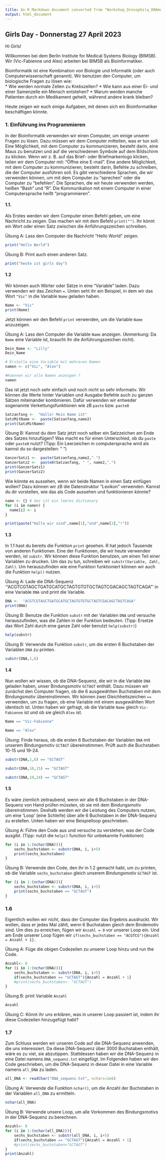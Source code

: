 ```yaml
---
title: An R Markdown document converted from "Workshop_Drosophila_DNAmotifs/GirlsDay_Aufgabe1_R_intro.ipynb"
output: html_document
---
```


## Girls Day - Donnerstag 27 April 2023

Hi Girls!

Willkommen bei dem Berlin Institute for Medical Systems Biology (BIMSB). Wir (Vic-Fabienne und Alex) arbeiten bei BIMSB als Bioinformatiker.

Bioinformatik ist eine Kombination von Biologie und Informatik (oder auch Computerwissenschaft genannt). Wir benutzen den Computer, um biologische Fragen zu lösen wie:  
* Wie werden normale Zellen zu Krebszellen?
* Wie kann aus einer Ei- und einer Samenzelle ein Mensch entstehen? 
* Warum werden manche Patienten durch ein Medikament geheilt, während andere krank bleiben? 

Heute zeigen wir euch einige Aufgaben, mit denen sich ein Bioinformatiker beschäftigen könnte.

### 1. Einführung ins Programmieren

In der Bioinformatik verwenden wir einen Computer, um einige unserer Fragen zu lösen. Dazu müssen wir dem Computer mitteilen, was er tun soll. Eine Möglichkeit, mit dem Computer zu kommunizieren, besteht darin, eine Maus zu benutzen und auf die verschiedenen Symbole auf dem Bildschirm zu klicken. Wenn wir z. B. auf das Brief- oder Briefmarkenlogo klicken, teilen wir dem Computer mit: "Öffne eine E-mail". Eine andere Möglichkeit, mit dem Computer zu kommunizieren, besteht darin, Befehle zu schreiben, die der Computer ausführen soll. Es gibt verschiedene Sprachen, die wir verwenden können, um mit dem Computer zu "sprechen" oder die Computer zu "befehlen". Die Sprachen, die wir heute verwenden werden, heißen "Bash" und "R". Die Kommunikation mit einem Computer in einer Computersprache heißt "programmieren".
    
#### 1.1.

Als Erstes werden wir dem Computer einen Befehl geben, um eine Nachricht zu zeigen. Das machen wir mit dem Befehl `print("")`. Ihr könnt ein Wort oder einen Satz zwischen die Anführungszeichen schreiben.

Übung A: Lass den Computer die Nachricht "Hello World" zeigen.
    

```r
print("Hello World")
```
Übung B: Print auch einen anderen Satz.
```r
print("heute ist girls day")
```
#### 1.2

Wir können auch Wörter oder Sätze in eine "Variable" laden. Dazu verwenden wir das Zeichen `=`. Unten seht ihr ein Beispiel, in dem wir das Wort `"Vic"` in die Variable `Name` geladen haben.
```r
Name <- "Vic"
print(Name)
```
Jetzt können wir den Befehl `print` verwenden, um die Variable `Name` anzuzeigen.

Übung A: Lass den Computer die Variable `Name` anzeigen. (Anmerkung: Da `Name` eine Variable ist, braucht ihr die Anführungszeichen nicht).

```r
Dein_Name <- "Lilly"
Dein_Name
```

```r
# Erstelle eine Variable mit mehreren Namen
namen <- c("Vic", "Alex")

#Koennen wir alle Namen anzeigen ?
namen
```
Das ist jetzt noch sehr einfach und noch nicht so sehr informativ. Wir können die Werte hinter Variablen und Ausgabe Befehle auch zu ganzen Sätzen miteinander kombinieren. Dafür verwenden wir entweder sogenannte Verkettungsfunktionen wie zB `paste` bzw. `paste0`
```r
Satzanfang <-  "Hallo! Mein Name ist"
SatzMitName <-  paste(Satzanfang,name2)
print(SatzMitName)
```
Übung B: Kannst du dem Satz jetzt noch selber ein Satzzeichen am Ende des Satzes hinzufügen? Was macht es für einen Unterschied, ob du `paste` oder `paste0` nutzt? (Tipp: Ein Leerzeichen in computersprache wird als kannst du so dargestellen: " ")
```r
GanzerSatz1 <-  paste(Satzanfang,name2,".")
GanzerSatz2 <-  paste0(Satzanfang, " ", name2,".")
print(GanzerSatz1)
print(GanzerSatz2)
```
Wie könnte es aussehen, wenn wir beide Namen in einen Satz einfügen wollen?
Dazu können wir zB die Datenstruktur "Lexikon" verwenden. Kannst du dir vorstellen, wie das als Code aussehen und funktionieren könnte?
```r
name <- {} # das ist ein leeres dictionary
for (i in namen) {
  name[i] <- i
}

print(paste("Hallo wir sind",name[1],"und",name[2],"!"))
```
#### 1.3

In 1.1 hast du bereits die Funktion `print` gesehen. R hat jedoch Tausende von anderen Funktionen. Eine der Funktionen, die wir heute verwenden werden, ist `substr`. Wir können diese Funktion benutzen, um einen Teil einer Variablen zu drucken. Um das zu tun, schreiben wir `substr(Variable, Zahl, Zahl)`. Um herauszufinden wie eine Funktion funktioniert können wir auch die Funktion `help()` nutzen.  

Übung A: Lade die DNA-Sequenz '"ACGTCGTAGCTGATGCATGCTAGTGTGTGCTAGTCGACAGCTAGTCAGA"' in eine Variable `DNA` und print die Variable. 

```r
DNA <-  "ACGTCGTAGCTGATGCATGCTAGTGTGTGCTAGTCGACAGCTAGTCAGA"
print(DNA)
```
Übung B: Benutze die Funktion `substr` mit der Variablen `DNA` und versuche herauszufinden, was die Zahlen in der Funktion bedeuten. (Tipp: Ersetze das Wort Zahl durch eine ganze Zahl oder benutzt `help(substr)`)

```r
help(substr)
```
Übung B: Verwende die Funktion `substr`, um die ersten 6 Buchstaben der Variablen `DNA` zu printen.

```r
substr(DNA,1,6)
```
#### 1.4
Nun wollen wir wissen, ob die DNA-Sequenz, die wir in die Variable `DNA` geladen haben, unser Bindungsmotiv `GCTAGT` enthält. Dazu müssen wir zunächst den Computer fragen, ob die 6 ausgewählten Buchstaben mit dem Bindungsmotiv übereinstimmen. Wir können zwei Gleichheitszeichen `==` verwenden, um zu fragen, ob eine Variable mit einem ausgewählten Wort identisch ist. Unten haben wir gefragt, ob die Variable `Name` gleich `Vic-Fabienne` ist und ob sie gleich `Alex` ist. 

```r
Name == "Vic-Fabienne"
```
```r
Name == "Alex"
```
Übung: Finde heraus, ob die ersten 6 Buchstaben der Variablen `DNA` mit unserem Bindungsmotiv `GCTAGT` übereinstimmen. Prüft auch die Buchstaben 10-15 und 19-24.
```r
substr(DNA,1,6) == "GCTAGT"
```
```r
substr(DNA,10,15) == "GCTAGT"
```

```r
substr(DNA,19,24) == "GCTAGT"
```
#### 1.5
Es wäre ziemlich zeitraubend, wenn wir alle 6 Buchstaben in der DNA-Sequenz von Hand prüfen müssten, ob sie mit dem Bindungsmotiv übereinstimmen. Deshalb werden wir die Leistung des Computers nutzen, um eine 'Loop' (eine Schleife) über alle 6 Buchstaben in der DNA-Sequenz zu erstellen. Unten haben wir eine Beispielloop geschrieben. 

Übung A: Führe den Code aus und versuche zu verstehen, was der Code ausgibt. (Tipp: nutzt die `help()` function für unbekannte Funktionen)

```r
for (i in 1:(nchar(DNA))){
    sechs_buchstaben <- substr(DNA, i, i+5)
    print(sechs_buchstaben)
}
```
Übung B: Verwende den Code, den ihr in 1.2 gemacht habt, um zu printen, ob die Variable `sechs_buchstaben` gleich unserem Bindungsmotiv `GCTAGT` ist.
```r
for (i in 1:(nchar(DNA))){
    sechs_buchstaben <- substr(DNA, i, i+5)
    print(sechs_buchstaben == "GCTAGT")
}
```
### 1.6 
Eigentlich wollen wir nicht, dass der Computer das Ergebnis ausdruckt. Wir wollen, dass er jedes Mal zählt, wenn 6 Buchstaben gleich dem Bindemotiv sind. Um dies zu erreichen, fügen wir `Anzahl = 0` vor unserer Loop ein. Und am Ende unserer Loop fügen wir `if(sechs_buchstaben == "ACGTCG"){Anzahl = Anzahl + 1}.` 

Übung A: Füge die obigen Codezeilen zu unserer Loop hinzu und run the Code.

```r
Anzahl<- 0
for (i in 1:(nchar(DNA))){
    sechs_buchstaben <- substr(DNA, i, i+5)
    if(sechs_buchstaben == "GCTAGT"){Anzahl = Anzahl + 1}
    #print(sechs_buchstaben<- "GCTAGT")
}
```
Übung B: print Variable `Anzahl`
```r
Anzahl
```
Übung C: Könnt ihr uns erklären, was in unserer Loop passiert ist, indem ihr diese Codezeilen hinzugefügt habt?
    
### 1.7 
Zum Schluss werden wir unseren Code auf die DNA-Sequenz anwenden, die uns interessiert. Da diese DNA-Sequenz über 3000 Buchstaben enthält, wäre es zu viel, sie abzutippen. Stattdessen haben wir die DNA-Sequenz in eine Datei namens `DNA_sequenz.txt` eingefügt. Im Folgenden haben wir den Code geschrieben, um die DNA-Sequenz in dieser Datei in eine Variable namens `all_DNA` zu laden.
```r
all_DNA <- readChar("DNA_sequenz.txt", nchars=1e6)
```
Übung A: Verwende die Funktion `nchar()`, um die Anzahl der Buchstaben in der Variablen `all_DNA` zu ermitteln.
```r
nchar(all_DNA)
```
Übung B: Verwende unsere Loop, um alle Vorkommen des Bindungsmotivs in der DNA-Sequenz zu berechnen.
```r
Anzahl<- 0
for (i in 1:(nchar(all_DNA))){
    sechs_buchstaben <- substr(all_DNA, i, i+5)
    if(sechs_buchstaben == "GCTAGT"){Anzahl = Anzahl + 1}
    #print(sechs_buchstaben="GCTAGT")
}
print(Anzahl)
```